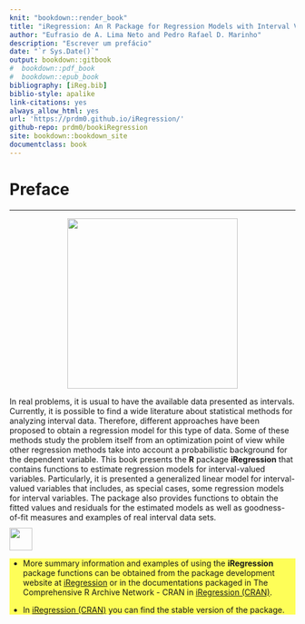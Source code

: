 ```yaml
---
knit: "bookdown::render_book"
title: "iRegression: An R Package for Regression Models with Interval Variables"
author: "Eufrasio de A. Lima Neto and Pedro Rafael D. Marinho"
description: "Escrever um prefácio"
date: "`r Sys.Date()`"
output: bookdown::gitbook
#  bookdown::pdf_book
#  bookdown::epub_book 
bibliography: [iReg.bib]
biblio-style: apalike
link-citations: yes
always_allow_html: yes
url: 'https://prdm0.github.io/iRegression/'
github-repo: prdm0/bookiRegression
site: bookdown::bookdown_site
documentclass: book
---
```


# Preface {-}

-----

<p align="center">
<img src="images/logo_iRegession.png" width="300" height="300"/>
</p>

<div class=text-justify>
In real problems, it is usual to have the available data presented as intervals. Currently, it is possible to find a wide literature about statistical methods for analyzing interval data. Therefore, different approaches have been proposed to obtain a regression model for this type of data. Some of these methods study the problem itself from an optimization point of view while other regression methods take into account a probabilistic background for the dependent variable. This book presents the **R** package **iRegression** that contains functions to estimate regression models for interval-valued variables. Particularly, it is presented a generalized linear model for interval-valued variables that includes, as special cases, some regression models for interval variables. The package also provides functions to obtain the fitted values and residuals for the estimated models as well as goodness-of-fit measures and examples of real interval data sets.
</div></br></br></br></br>


<div style= "float:right;position: relative; top: -100px;">
<img src="images/note.png"  width="40" height="40"/>

<div style="background-color:rgba(255, 255, 0, 0.65)">
- More summary information and examples of using the **iRegression** package functions can be obtained from the package development website at [iRegression](https://prdm0.github.io/iRegression/) or in  the documentations packaged in The Comprehensive R Archive Network - CRAN in [iRegression (CRAN)](http://CRAN.r-project.org/package=iRegression).

- In [iRegression (CRAN)](http://CRAN.r-project.org/package=iRegression) you can find the stable version of the package.
</div>